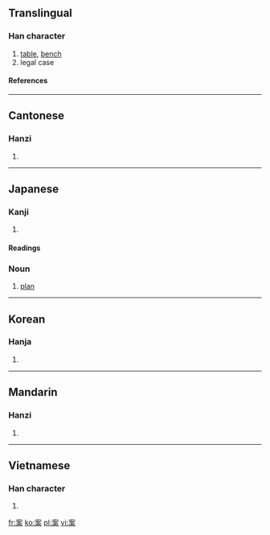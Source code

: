 ==Translingual==

===Han character===
{{Han char|rn=75|rad=木|as=06|sn=10|four=3090<sub>4</sub>|canj=十女木 (JVD)}}
# [[table]], [[bench]]
# legal case

====References====
{{Han ref|kx=0525.090|dkj=14762|dj=0914.030|hdz=21207.080|uh=6848|ud=26696|bh=AED7|bd=44759}}

----
==Cantonese==

===Hanzi===
{{yue-hanzi|jyut=|y=ngon3, on3}}
# {{defn|Cantonese}}

----
==Japanese==

===Kanji===
{{ja-kanji|grade=|rs=木06}}
# {{defn|Japanese}} 

====Readings====
{{ja-readings|on=[[あん]] ([[an]])|kun=[[つくえ]] ([[tsukue]]), [[かんがえる]] ([[kangaeru]])}}

===Noun===
{{ja-noun|k|count=|hira=あん|kata=|rom=an|kanji=|kyu=|shin=|hidx=}}
# [[plan]]

----
==Korean==

===Hanja===
{{ko-hanja|hangeul=안|eumhun=|rv=an|mr=an|y=an}}
# {{defn|Korean}}

----
==Mandarin==

===Hanzi===
{{cmn-hanzi|pin=[[àn]] (an4)|wg=an<sup>4</sup>}}
# {{defn|Mandarin}}

----
==Vietnamese==

===Han character===
{{vi-hantu|Án}}
# {{defn|Vietnamese}}

[[fr:案]]
[[ko:案]]
[[pl:案]]
[[vi:案]]